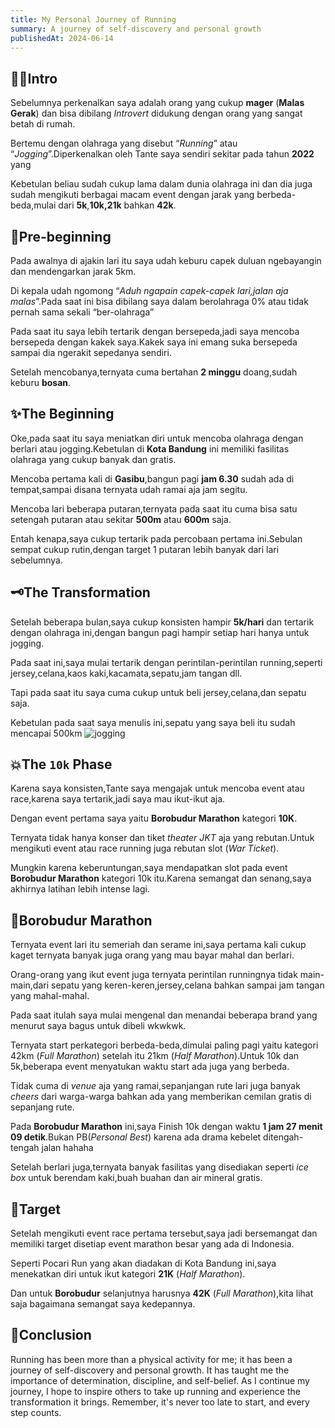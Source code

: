 ```yaml
---
title: My Personal Journey of Running
summary: A journey of self-discovery and personal growth
publishedAt: 2024-06-14
---
```


## 👋🏿Intro

Sebelumnya perkenalkan saya adalah orang yang cukup **mager** (**Malas Gerak**) dan bisa dibilang *Introvert* didukung dengan orang yang sangat betah di rumah.

Bertemu dengan olahraga yang disebut “*Running*” atau “*Jogging*”.Diperkenalkan oleh Tante saya sendiri sekitar pada tahun **2022** yang 

Kebetulan beliau sudah cukup lama dalam dunia olahraga ini dan dia juga sudah mengikuti berbagai macam event dengan jarak yang berbeda-beda,mulai dari **5k**,**10k,21k** bahkan **42k**.

## 🎈Pre-beginning

Pada awalnya di ajakin lari itu saya udah keburu capek duluan ngebayangin dan mendengarkan jarak 5km.

Di kepala udah ngomong “*Aduh ngapain capek-capek lari,jalan aja malas*”.Pada saat ini bisa dibilang saya dalam berolahraga 0% atau tidak pernah sama sekali “ber-olahraga”

Pada saat itu saya lebih tertarik dengan bersepeda,jadi saya mencoba bersepeda dengan kakek saya.Kakek saya ini emang suka bersepeda sampai dia ngerakit sepedanya sendiri.

Setelah mencobanya,ternyata cuma bertahan **2 minggu** doang,sudah keburu **bosan**.

## ✨️The Beginning

Oke,pada saat itu saya meniatkan diri untuk mencoba olahraga dengan berlari atau jogging.Kebetulan di **Kota Bandung** ini memiliki fasilitas olahraga yang cukup banyak dan gratis.

Mencoba pertama kali di **Gasibu**,bangun pagi **jam 6.30** sudah ada di tempat,sampai disana ternyata udah ramai aja jam segitu.

Mencoba lari beberapa putaran,ternyata pada saat itu cuma bisa satu setengah putaran atau sekitar **500m** atau **600m** saja.

Entah kenapa,saya cukup tertarik pada percobaan pertama ini.Sebulan sempat cukup rutin,dengan target 1 putaran lebih banyak dari lari sebelumnya.

## 🗝The Transformation

Setelah beberapa bulan,saya cukup konsisten hampir **5k/hari** dan tertarik dengan olahraga ini,dengan bangun pagi hampir setiap hari hanya untuk jogging.

Pada saat ini,saya mulai tertarik dengan perintilan-perintilan running,seperti jersey,celana,kaos kaki,kacamata,sepatu,jam tangan dll.

Tapi pada saat itu saya cuma cukup untuk beli jersey,celana,dan sepatu saja.

<StabiloBiru>Kebetulan pada saat saya menulis ini,sepatu yang saya beli itu sudah mencapai 500km</StabiloBiru>
<Image
src='/images/content/stravahoka.png'
alt='jogging'
quality={100}
width={400}
height={300}
/>
## 💥The `10k` Phase

Karena saya konsisten,Tante saya mengajak untuk mencoba event atau race,karena saya tertarik,jadi saya mau ikut-ikut aja.

Dengan event pertama saya yaitu **Borobudur Marathon** kategori **10K**.

Ternyata tidak hanya konser dan tiket *theater JKT* aja yang rebutan.Untuk mengikuti event atau race running juga rebutan slot (*War Ticket*).

Mungkin karena keberuntungan,saya mendapatkan slot pada event **Borobudur Marathon** kategori 10k itu.Karena semangat dan senang,saya akhirnya latihan lebih intense lagi.

## 🎊Borobudur Marathon

Ternyata event lari itu semeriah dan serame ini,saya pertama kali cukup kaget ternyata banyak juga orang yang mau bayar mahal dan berlari.

Orang-orang yang ikut event juga ternyata perintilan runningnya tidak main-main,dari sepatu yang keren-keren,jersey,celana bahkan sampai jam tangan yang mahal-mahal.

Pada saat itulah saya mulai mengenal dan menandai beberapa brand yang menurut saya bagus untuk dibeli wkwkwk.

Ternyata start perkategori berbeda-beda,dimulai paling pagi yaitu kategori 42km (*Full Marathon*) setelah itu 21km (*Half Marathon*).Untuk 10k dan 5k,beberapa event menyatukan waktu start ada juga yang berbeda.

Tidak cuma di *venue* aja yang ramai,sepanjangan rute lari juga banyak *cheers* dari warga-warga bahkan ada yang memberikan cemilan gratis di sepanjang rute.

Pada **Borobudur Marathon** ini,saya Finish 10k dengan waktu **1 jam 27 menit 09 detik**.Bukan PB(*Personal Best*) karena ada drama kebelet ditengah-tengah jalan hahaha

Setelah berlari juga,ternyata banyak fasilitas yang disediakan seperti *ice box* untuk berendam kaki,buah buahan dan air mineral gratis.

## 🥈Target

Setelah mengikuti event race pertama tersebut,saya jadi bersemangat dan memiliki target disetiap event marathon besar yang ada di Indonesia.

Seperti Pocari Run yang akan diadakan di Kota Bandung ini,saya menekatkan diri untuk ikut kategori **21K** (*Half Marathon*).

Dan untuk **Borobudur** selanjutnya harusnya **42K** (*Full Marathon*),kita lihat saja bagaimana semangat saya kedepannya.

## 🧠Conclusion

Running has been more than a physical activity for me; it has been a journey of self-discovery and personal growth. 
It has taught me the importance of determination, discipline, and self-belief. As I continue my journey, 
I hope to inspire others to take up running and experience the transformation it brings.
 Remember, it's never too late to start, and every step counts.
